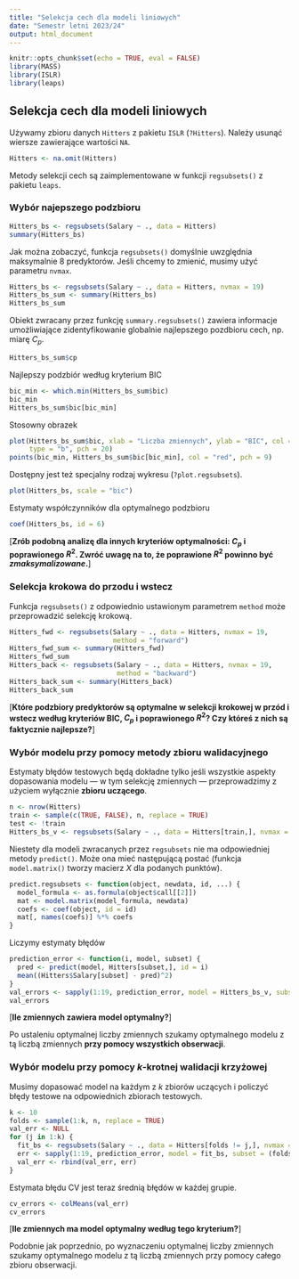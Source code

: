 ```yaml
---
title: "Selekcja cech dla modeli liniowych"
date: "Semestr letni 2023/24"
output: html_document
---
```


```r
knitr::opts_chunk$set(echo = TRUE, eval = FALSE)
library(MASS)
library(ISLR)
library(leaps)
```

## Selekcja cech dla modeli liniowych

Używamy zbioru danych `Hitters` z pakietu `ISLR` (`?Hitters`). Należy usunąć
wiersze zawierające wartości `NA`. 
```r
Hitters <- na.omit(Hitters)
```
Metody selekcji cech są zaimplementowane
w funkcji `regsubsets()` z pakietu `leaps`.

### Wybór najepszego podzbioru

```r
Hitters_bs <- regsubsets(Salary ~ ., data = Hitters)
summary(Hitters_bs)
```

Jak można zobaczyć, funkcja `regsubsets()` domyślnie uwzględnia maksymalnie 8
predyktorów. Jeśli chcemy to zmienić, musimy użyć parametru `nvmax`.
```r
Hitters_bs <- regsubsets(Salary ~ ., data = Hitters, nvmax = 19)
Hitters_bs_sum <- summary(Hitters_bs)
Hitters_bs_sum
```

Obiekt zwracany przez funkcję `summary.regsubsets()` zawiera informacje umożliwiające
zidentyfikowanie globalnie najlepszego pozdbioru cech, np. miarę $C_p$.
```r
Hitters_bs_sum$cp
```

Najlepszy podzbiór według kryterium BIC
```r
bic_min <- which.min(Hitters_bs_sum$bic)
bic_min
Hitters_bs_sum$bic[bic_min]
```

Stosowny obrazek
```r
plot(Hitters_bs_sum$bic, xlab = "Liczba zmiennych", ylab = "BIC", col = "green",
     type = "b", pch = 20)
points(bic_min, Hitters_bs_sum$bic[bic_min], col = "red", pch = 9)
```

Dostępny jest też specjalny rodzaj wykresu (`?plot.regsubsets`).
```r
plot(Hitters_bs, scale = "bic")
```

Estymaty współczynników dla optymalnego podzbioru
```r
coef(Hitters_bs, id = 6)
```

[**Zrób podobną analizę dla innych kryteriów optymalności: $C_p$ i poprawionego 
$R^2$. Zwróć uwagę na to, że poprawione $R^2$ powinno być _zmaksymalizowane_.**]

### Selekcja krokowa do przodu i wstecz

Funkcja `regsubsets()` z odpowiednio ustawionym parametrem `method` może
przeprowadzić selekcję krokową.
```r
Hitters_fwd <- regsubsets(Salary ~ ., data = Hitters, nvmax = 19, 
                          method = "forward")
Hitters_fwd_sum <- summary(Hitters_fwd)
Hitters_fwd_sum
Hitters_back <- regsubsets(Salary ~ ., data = Hitters, nvmax = 19, 
                           method = "backward")
Hitters_back_sum <- summary(Hitters_back)
Hitters_back_sum
```

[**Które podzbiory predyktorów są optymalne w selekcji krokowej w przód i wstecz
według kryteriów BIC, $C_p$ i poprawionego $R^2$? Czy któreś z nich są faktycznie
najlepsze?**]

### Wybór modelu przy pomocy metody zbioru walidacyjnego

Estymaty błędów testowych będą dokładne tylko jeśli
wszystkie aspekty dopasowania modelu --- w tym selekcję zmiennych ---
przeprowadzimy z użyciem wyłącznie **zbioru uczącego**.
```r
n <- nrow(Hitters)
train <- sample(c(TRUE, FALSE), n, replace = TRUE)
test <- !train
Hitters_bs_v <- regsubsets(Salary ~ ., data = Hitters[train,], nvmax = 19)
```

Niestety dla modeli zwracanych przez `regsubsets` nie ma odpowiedniej 
metody `predict()`. Może ona mieć następującą postać (funkcja `model.matrix()`
tworzy macierz $X$ dla podanych punktów).
```r
predict.regsubsets <- function(object, newdata, id, ...) {
  model_formula <- as.formula(object$call[[2]])
  mat <- model.matrix(model_formula, newdata)
  coefs <- coef(object, id = id)
  mat[, names(coefs)] %*% coefs
}
```

Liczymy estymaty błędów
```r
prediction_error <- function(i, model, subset) {
  pred <- predict(model, Hitters[subset,], id = i)
  mean((Hitters$Salary[subset] - pred)^2)
}
val_errors <- sapply(1:19, prediction_error, model = Hitters_bs_v, subset = test)
val_errors
```

[**Ile zmiennych zawiera model optymalny?**]

Po ustaleniu optymalnej liczby zmiennych szukamy optymalnego modelu z tą liczbą
zmiennych **przy pomocy wszystkich obserwacji**.

### Wybór modelu przy pomocy $k$-krotnej walidacji krzyżowej

Musimy dopasować model na każdym z $k$ zbiorów uczących i policzyć błędy
testowe na odpowiednich zbiorach testowych.
```r
k <- 10
folds <- sample(1:k, n, replace = TRUE)
val_err <- NULL
for (j in 1:k) {
  fit_bs <- regsubsets(Salary ~ ., data = Hitters[folds != j,], nvmax = 19)
  err <- sapply(1:19, prediction_error, model = fit_bs, subset = (folds == j))
  val_err <- rbind(val_err, err)
}
```

Estymata błędu CV jest teraz średnią błędów w każdej grupie.
```r
cv_errors <- colMeans(val_err)
cv_errors
```

[**Ile zmiennych ma model optymalny według tego kryterium?**]

Podobnie jak poprzednio, po wyznaczeniu optymalnej liczby zmiennych szukamy
optymalnego modelu z tą liczbą zmiennych przy pomocy całego zbioru obserwacji.

